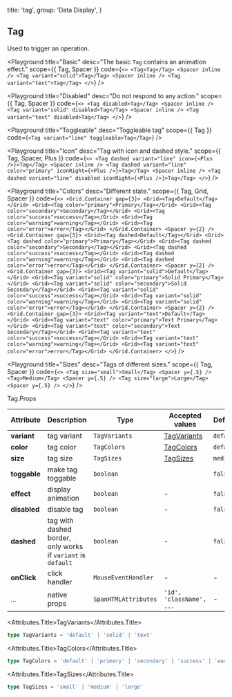 
  title: 'tag',
  group: 'Data Display',
}

## Tag

Used to trigger an operation.

<Playground
  title="Basic"
  desc="The basic `Tag` contains an animation effect."
  scope={{ Tag, Spacer }}
  code={`
  <>
    <Tag>Tag</Tag>
    <Spacer inline />
    <Tag variant="solid">Tag</Tag>
    <Spacer inline />
    <Tag variant="text">Tag</Tag>
  </>
`}
/>

<Playground
  title="Disabled"
  desc="Do not respond to any action."
  scope={{ Tag, Spacer }}
  code={`
    <>
      <Tag disabled>Tag</Tag>
      <Spacer inline />
      <Tag variant="solid" disabled>Tag</Tag>
      <Spacer inline />
      <Tag variant="text" disabled>Tag</Tag>
    </>
  `}
/>

<Playground
  title="Toggleable"
  desc="Toggleable tag"
  scope={{ Tag }}
  code={`
    <Tag variant="line" toggleable>Tag</Tag>
  `}
/>

<Playground
  title="Icon"
  desc="Tag with icon and dashed style."
  scope={{ Tag, Spacer, Plus }}
  code={`
    <>
      <Tag dashed variant="line" icon={<Plus />}>Tag</Tag>
      <Spacer inline />
      <Tag dashed variant="line" color="primary" iconRight={<Plus />}>Tag</Tag>
      <Spacer inline />
      <Tag dashed variant="line" disabled iconRight={<Plus />}>Tag</Tag>
    </>
  `}
/>

<Playground
  title="Colors"
  desc="Different state."
  scope={{ Tag, Grid, Spacer }}
  code={`
  <>
    <Grid.Container gap={3}>
      <Grid><Tag>Default</Tag></Grid>
      <Grid><Tag color="primary">Primary</Tag></Grid>
      <Grid><Tag color="secondary">Secondary</Tag></Grid>
      <Grid><Tag color="success">success</Tag></Grid>
      <Grid><Tag color="warning">warning</Tag></Grid>
      <Grid><Tag color="error">error</Tag></Grid>
    </Grid.Container>
    <Spacer y={2} />
    <Grid.Container gap={3}>
      <Grid><Tag dashed>Default</Tag></Grid>
      <Grid><Tag dashed color="primary">Primary</Tag></Grid>
      <Grid><Tag dashed color="secondary">Secondary</Tag></Grid>
      <Grid><Tag dashed color="success">success</Tag></Grid>
      <Grid><Tag dashed color="warning">warning</Tag></Grid>
      <Grid><Tag dashed color="error">error</Tag></Grid>
    </Grid.Container>
    <Spacer y={2} />
    <Grid.Container gap={3}>
      <Grid><Tag variant="solid">Default</Tag></Grid>
      <Grid><Tag variant="solid" color="primary">Solid Primary</Tag></Grid>
      <Grid><Tag variant="solid" color="secondary">Solid Secondary</Tag></Grid>
      <Grid><Tag variant="solid" color="success">success</Tag></Grid>
      <Grid><Tag variant="solid" color="warning">warning</Tag></Grid>
      <Grid><Tag variant="solid" color="error">error</Tag></Grid>
    </Grid.Container>
    <Spacer y={2} />
    <Grid.Container gap={3}>
      <Grid><Tag variant="text">Default</Tag></Grid>
      <Grid><Tag variant="text" color="primary">Text Primary</Tag></Grid>
      <Grid><Tag variant="text" color="secondary">Text Secondary</Tag></Grid>
      <Grid><Tag variant="text" color="success">success</Tag></Grid>
      <Grid><Tag variant="text" color="warning">warning</Tag></Grid>
      <Grid><Tag variant="text" color="error">error</Tag></Grid>
    </Grid.Container>
  </>
`}
/>

<Playground
  title="Sizes"
  desc="Tags of different sizes."
  scope={{ Tag, Spacer }}
  code={`
<>
  <Tag size="small">Small</Tag> <Spacer y={.5} />
  <Tag>Medium</Tag> <Spacer y={.5} />
  <Tag size="large">Large</Tag> <Spacer y={.5} />
</>
`}
/>

<Attributes edit="/pages/en-us/components/tag.mdx">
<Attributes.Title>Tag.Props</Attributes.Title>

| Attribute    | Description                                                  | Type                 | Accepted values                | Default   |
| ------------ | ------------------------------------------------------------ | -------------------- | ------------------------------ | --------- |
| **variant**  | tag variant                                                  | `TagVariants`        | [TagVariants](#buttonVariants) | `default` |
| **color**    | tag color                                                    | `TagColors`          | [TagColors](#buttontypes)      | `default` |
| **size**     | tag size                                                     | `TagSizes`           | [TagSizes](#tagsizes)          | `medium`  |
| **toggable** | make tag toggable                                            | `boolean`            |                                | `false`   |
| **effect**   | display animation                                            | `boolean`            | -                              | `false`   |
| **disabled** | disable tag                                                  | `boolean`            | -                              | `false`   |
| **dashed**   | tag with dashed border, only works if `variant` is `default` | `boolean`            | -                              | `false`   |
| **onClick**  | click handler                                                | `MouseEventHandler`  | -                              | -         |
| ...          | native props                                                 | `SpanHTMLAttributes` | `'id', 'className', ...`       | -         |

<Attributes.Title>TagVariants</Attributes.Title>

```ts
type TagVariants = 'default' | 'solid' | 'text'
```

<Attributes.Title>TagColors</Attributes.Title>

```ts
type TagColors = 'default' | 'primary' | 'secondary' | 'success' | 'warning' | 'error'
```

<Attributes.Title>TagSizes</Attributes.Title>

```ts
type TagSizes = 'small' | 'medium' | 'large'
```

</Attributes>

